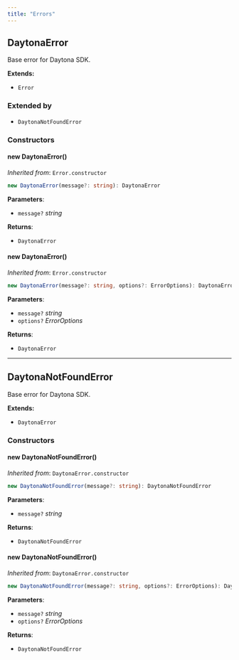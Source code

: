 ```yaml
---
title: "Errors"
---
```


## DaytonaError

Base error for Daytona SDK.

**Extends:**

* `Error`

### Extended by

* `DaytonaNotFoundError`

### Constructors

#### new DaytonaError()

*Inherited from*: `Error.constructor`

```ts
new DaytonaError(message?: string): DaytonaError
```

**Parameters**:

* `message?` *string*

**Returns**:

* `DaytonaError`

#### new DaytonaError()

*Inherited from*: `Error.constructor`

```ts
new DaytonaError(message?: string, options?: ErrorOptions): DaytonaError
```

**Parameters**:

* `message?` *string*
* `options?` *ErrorOptions*

**Returns**:

* `DaytonaError`

***

## DaytonaNotFoundError

Base error for Daytona SDK.

**Extends:**

* `DaytonaError`

### Constructors

#### new DaytonaNotFoundError()

*Inherited from*: `DaytonaError.constructor`

```ts
new DaytonaNotFoundError(message?: string): DaytonaNotFoundError
```

**Parameters**:

* `message?` *string*

**Returns**:

* `DaytonaNotFoundError`

#### new DaytonaNotFoundError()

*Inherited from*: `DaytonaError.constructor`

```ts
new DaytonaNotFoundError(message?: string, options?: ErrorOptions): DaytonaNotFoundError
```

**Parameters**:

* `message?` *string*
* `options?` *ErrorOptions*

**Returns**:

* `DaytonaNotFoundError`